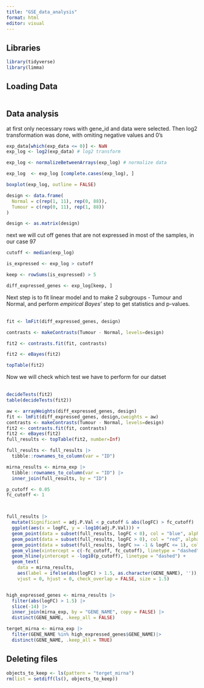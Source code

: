 ```yaml
---
title: "GSE_data_analysis"
format: html
editor: visual
---
```


## Libraries

```r
library(tidyverse)
library(limma)
```

## Loading Data

```r

```

## Data analysis

at first only necessary rows with gene_id and data were selected. Then log2 transformation was done, with omiting negative values and 0's

```r
exp_data[which(exp_data <= 0)] <- NaN
exp_log <- log2(exp_data) # log2 transform

exp_log <- normalizeBetweenArrays(exp_log) # normalize data

exp_log  <- exp_log [complete.cases(exp_log), ]

boxplot(exp_log, outline = FALSE)

```

```r

design <- data.frame(
  Normal = c(rep(1, 11), rep(0, 88)),
  Tumour = c(rep(0, 11), rep(1, 88))
)

design <- as.matrix(design)
```

next we will cut off genes that are not expressed in most of the samples, in our case 97

```r
cutoff <- median(exp_log)

is_expressed <- exp_log > cutoff

keep <- rowSums(is_expressed) > 5

diff_expressed_genes <- exp_log[keep, ]

```

Next step is to fit linear model and to make 2 subgroups - Tumour and Normal, and perform *empirical Bayes'* step to get statistics and p-values.\
\

```r
fit <- lmFit(diff_expressed_genes, design)

contrasts <- makeContrasts(Tumour - Normal, levels=design)

fit2 <- contrasts.fit(fit, contrasts)

fit2 <- eBayes(fit2)

topTable(fit2)
```

Now we will check which test we have to perform for our datset\
\

```r
decideTests(fit2)
table(decideTests(fit2))
```

```r
aw <- arrayWeights(diff_expressed_genes, design)
fit <- lmFit(diff_expressed_genes, design,cweights = aw)
contrasts <- makeContrasts(Tumour - Normal, levels=design)
fit2 <- contrasts.fit(fit, contrasts)
fit2 <- eBayes(fit2)
full_results <- topTable(fit2, number=Inf)

```

```r
full_results <- full_results |>
  tibble::rownames_to_column(var = "ID")

mirna_results <- mirna_exp |>
  tibble::rownames_to_column(var = "ID") |>
  inner_join(full_results, by = "ID")

p_cutoff <- 0.05
fc_cutoff <- 1



full_results |>
  mutate(Significant = adj.P.Val < p_cutoff & abs(logFC) > fc_cutoff) |>
  ggplot(aes(x = logFC, y = -log10(adj.P.Val))) +
  geom_point(data = subset(full_results, logFC < 0), col = "blue", alpha = 0.5) +
  geom_point(data = subset(full_results, logFC > 0), col = "red", alpha = 0.5) +
  geom_point(data = subset(full_results, logFC >= -1 & logFC <= 1), col = "gray") +
  geom_vline(xintercept = c(-fc_cutoff, fc_cutoff), linetype = "dashed") +
  geom_hline(yintercept = -log10(p_cutoff), linetype = "dashed") +
  geom_text(
    data = mirna_results,
    aes(label = ifelse(abs(logFC) > 1.5, as.character(GENE_NAME), '')),
    vjust = 0, hjust = 0, check_overlap = FALSE, size = 1.5)



```

```r
high_expressed_genes <- mirna_results |>
  filter(abs(logFC) > 1.5) |>
  slice(-14) |>
  inner_join(mirna_exp, by = "GENE_NAME", copy = FALSE) |>
  distinct(GENE_NAME, .keep_all = FALSE)

terget_mirna <- mirna_exp |>
  filter(GENE_NAME %in% high_expressed_genes$GENE_NAME)|>
  distinct(GENE_NAME, .keep_all = TRUE)
```

## Deleting files

```r
objects_to_keep <- ls(pattern = "terget_mirna")
rm(list = setdiff(ls(), objects_to_keep))
```
